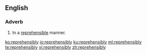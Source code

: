 ==English==

===Adverb===
{{en-adv}}

# In a [[reprehensible]] manner.

[[ko:reprehensibly]]
[[io:reprehensibly]]
[[ku:reprehensibly]]
[[ml:reprehensibly]]
[[te:reprehensibly]]
[[vi:reprehensibly]]
[[zh:reprehensibly]]